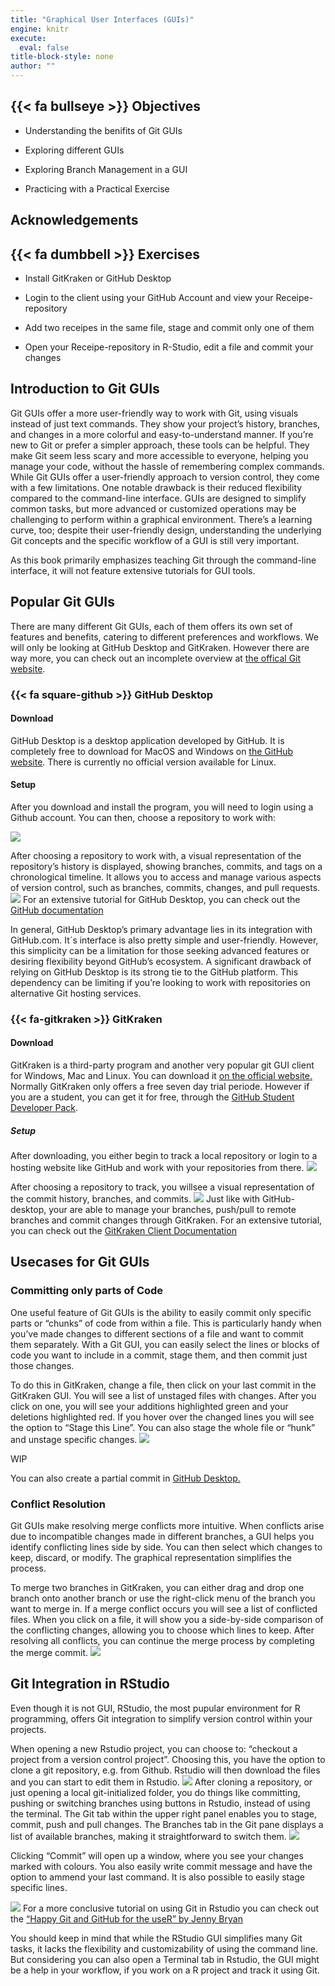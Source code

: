 ```yaml
---
title: "Graphical User Interfaces (GUIs)"
engine: knitr
execute:
  eval: false
title-block-style: none
author: ""
---
```


## {{< fa bullseye >}} Objectives
- Understanding the benifits of Git GUIs

- Exploring different GUIs

- Exploring Branch Management in a GUI

- Practicing with a Practical Exercise


## Acknowledgements

## {{< fa dumbbell >}} Exercises
- Install GitKraken or GitHub Desktop 

- Login to the client using your GitHub Account and view your Receipe-repository 

- Add two receipes in the same file, stage and commit only one of them

- Open your Receipe-repository in R-Studio, edit a file and commit your changes


## Introduction to Git GUIs
Git GUIs offer a more user-friendly way to work with Git, using visuals instead of just text commands. 
They show your project's history, branches, and changes in a more colorful and easy-to-understand manner. 
If you're new to Git or prefer a simpler approach, these tools can be helpful.
They make Git seem less scary and more accessible to everyone, helping you manage your code, without the hassle of remembering complex commands.
While Git GUIs offer a user-friendly approach to version control, they come with a few limitations. 
One notable drawback is their reduced flexibility compared to the command-line interface.
GUIs are designed to simplify common tasks, but more advanced or customized operations may be challenging to perform within a graphical environment. 
There's a learning curve, too; despite their user-friendly design, understanding the underlying Git concepts and the specific workflow of a GUI is still very important.

As this book primarily emphasizes teaching Git through the command-line interface, it will not feature extensive tutorials for GUI tools. 


## Popular Git GUIs
There are many different Git GUIs, each of them offers its own set of features and benefits, catering to different preferences and workflows.
We will only be looking at GitHub Desktop and GitKraken. 
However there are way more, you can check out an incomplete overview at [the offical Git website](https://git-scm.com/downloads/guis/).


### {{< fa square-github >}} GitHub Desktop
#### Download
GitHub Desktop is a desktop application developed by GitHub.
It is completely free to  download for MacOS and Windows on [the GitHub website](https://desktop.github.com).
There is currently no official version available for Linux.

#### Setup
After you download and install the program, you will need to login using a Github account.
You can then, choose a repository to work with:

![](../static/Github-desktop-gettingstarted.png)

After choosing a repository to work with, a visual representation of the repository's history is displayed, showing branches, commits, and tags on a chronological timeline.
It allows you to access and manage various aspects of version control, such as branches, commits, changes, and pull requests.
![](../static/GitHub-desktop-window.png)
For an extensive tutorial for GitHub Desktop, you can check out the [GitHub documentation](https://docs.github.com/en/desktop/installing-and-configuring-github-desktop/overview/getting-started-with-github-desktop)

In general, GitHub Desktop's primary advantage lies in its integration with GitHub.com.
It´s interface is also pretty simple and user-friendly. 
However, this simplicity can be a limitation for those seeking advanced features or desiring flexibility beyond GitHub's ecosystem.
A significant drawback of relying on GitHub Desktop is its strong tie to the GitHub platform. 
This dependency can be limiting if you're looking to work with repositories on alternative Git hosting services.

### {{< fa-gitkraken >}} GitKraken
#### Download
GitKraken is a third-party program and another very popular git GUI client for Windows, Mac and Linux.
You can download it [on the official website.](https://www.gitkraken.com)
Normally GitKraken only offers a free seven day trial periode.
However if you are a student, you can get it for free, through the [GitHub Student Developer Pack](https://www.gitkraken.com/github-student-developer-pack).

##### Setup
After downloading, you either begin to track a local repository or login to a hosting website like GitHub and work with your repositories from there.
![](../static/GitKraken-gettingstarted.png)

After choosing a repository to track, you willsee a visual representation of the commit history, branches, and commits. 
![](../static/GitKraken-window.png)
Just like with GitHub-desktop, your are able to manage your branches, push/pull to remote branches and commit changes through GitKraken.
For an extensive tutorial, you can check out the [GitKraken Client Documentation](https://help.gitkraken.com/gitkraken-client/gitkraken-client-home/)

## Usecases for Git GUIs

### Committing only parts of Code
One useful feature of Git GUIs is the ability to easily commit only specific parts or "chunks" of code from within a file. 
This is particularly handy when you've made changes to different sections of a file and want to commit them separately. 
With a Git GUI, you can easily select the lines or blocks of code you want to include in a commit, stage them, and then commit just those changes. 

To do this in GitKraken, change a file, then click on your last commit in the GitKraken GUI.
You will see a list of unstaged files with changes.
After you click on one, you will see your additions highlighted green and your deletions highlighted red.
If you hover over the changed lines you will see the option to "Stage this Line".
You can also stage the whole file or "hunk" and unstage specific changes.
![](../static/GitKraken-staging)

::: {.callout-tip title="What is a Hunk?" collapse="true"}
WIP
:::

You can also create a partial commit in [GitHub Desktop.](https://docs.github.com/en/desktop/contributing-and-collaborating-using-github-desktop/making-changes-in-a-branch/committing-and-reviewing-changes-to-your-project-in-github-desktop#creating-a-partial-commit)

### Conflict Resolution
Git GUIs make resolving merge conflicts more intuitive. 
When conflicts arise due to incompatible changes made in different branches, a GUI helps you identify conflicting lines side by side. You can then select which changes to keep, discard, or modify. 
The graphical representation simplifies the process.

To merge two branches in GitKraken, you can either drag and drop one branch onto another branch or use the right-click menu of the branch you want to merge in.
If a merge conflict occurs you will see a list of conflicted files.
When you click on a file, it will show you a side-by-side comparison of the conflicting changes, allowing you to choose which lines to keep. 
After resolving all conflicts, you can continue the merge process by completing the merge commit.
![](../static/GitKraken-mergeconflict.png)

## Git Integration in RStudio
Even though it is not GUI, RStudio, the most pupular environment for R programming, offers  Git integration to simplify version control within your projects. 

When opening a new Rstudio project, you can choose to: "checkout a project from a version control project".
Choosing this, you have the option to clone a git repository, e.g. from Github. 
Rstudio will then download the files and you can start to edit them in Rstudio.
![](../static/Rstudio-newproject.png)
After cloning a repository, or just opening a local git-initialized folder, you do things like committing, pushing or switching branches using buttons in Rstudio, instead of using the terminal.
The Git tab within the upper right panel enables you to stage, commit, push and pull changes.
The Branches tab in the Git pane displays a list of available branches, making it straightforward to switch them.
![](../static/Rstudio-panels.png)


Clicking "Commit" will open up a window, where you see your changes marked with colours. 
You also easily write commit message and have the option to ammend your last command. 
It is also possible to easily stage specific lines.

![](../static/Rstudio-commit.png)
For a more conclusive tutorial on using Git in Rstudio you can check out the ["Happy Git and GitHub for the useR" by Jenny Bryan](https://happygitwithr.com/rstudio-git-github.html)

You should keep in mind that while the RStudio GUI simplifies many Git tasks, it lacks the flexibility and customizability of using the command line.
But considering you can also open a Terminal tab in Rstudio, the GUI might be a help in your workflow, if you work on a R project and track it using Git.

